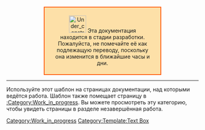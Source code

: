 <div id="itsfree" style="text-align:center; background:#FDE0A8;margin:1em 7em;padding:0.5em 2em;border:2px solid #FF5706;">
[[File:Under construction icon-blue.svg|left|45px|link=]] Эта документация находится в стадии разработки. Пожалуйста, не помечайте её как подлежащую переводу, поскольку она изменится в ближайшие часы и дни.
</div><div style="clear:both"></div><includeonly>[[Category:Work_in_progress]]</includeonly><noinclude>

----

Используйте этот шаблон на страницах документации, над которыми ведётся работа.
Шаблон также помещает страницу в [[:Category:Work_in_progress]]. Вы можете просмотреть эту категорию, чтобы увидеть страницы в разделе незавершённая работа.

[[Category:Template:Text Box]]
</noinclude>